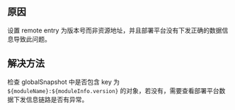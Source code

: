 
<ErrorCodeTitle code='RUNTIME-005'/>

## 原因

设置 remote entry 为版本号而非资源地址，并且部署平台没有下发正确的数据信息导致此问题。


## 解决方法

检查 globalSnapshot 中是否包含 key 为 `${moduleName}:${moduleInfo.version}` 的对象，若没有，需要查看部署平台数据下发信息链路是否有异常。
